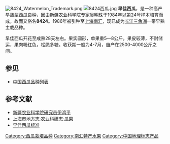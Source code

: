 {{Unreferenced|time=2022-6-19}}
[[File:8424_Watermelon_Trademark.png|thumb]]
[[File:8424西瓜.jpg|thumb]]
'''早佳西瓜'''，是一种高产早熟型[[西瓜|西瓜]]良种，因由[[新疆农业科学院|新疆农业科学院]]专家[[吴明珠|吴明珠]]于1984年以第24号样本培育而成，故而又俗名'''8424'''。1986年被引种至[[上海|上海]][[南汇|南汇]]，现已成为[[长江三角洲|长江三角洲]]一带早熟主栽品种。

早佳西瓜开花至成熟28天左右。果实圆形，单果重5—8公斤。果皮较薄，不耐储运，果肉粉红色，松脆多糖。收获期一般为4-7月，亩产在2500-4000公斤之间。

== 参见 ==
* [[中国西瓜品种列表|中国西瓜品种列表]]

== 参考文献 ==
{{Reflist}}
* [http://www.xaas.ac.cn/match/yys/yinhp.htm 新疆农业科学院研究员伊鸿平]{{dead link|date=2018年3月 |bot=InternetArchiveBot |fix-attempted=yes }}
* [http://www.shtong.gov.cn/newsite/node2/node2245/node4460/node57800/node57843/node57852/userobject1ai45010.html 上海市地方志·农业科研志·瓜果]{{Wayback|url=http://www.shtong.gov.cn/newsite/node2/node2245/node4460/node57800/node57843/node57852/userobject1ai45010.html |date=20160427195904 }}
* [http://www.zgny.com.cn/ifm/consultation/show.asp?n_con_id=73069 早佳西瓜标准]{{Wayback|url=http://www.zgny.com.cn/ifm/consultation/show.asp?n_con_id=73069 |date=20150530073756 }}

[[Category:西瓜栽培品种|Category:西瓜栽培品种]]
[[Category:南汇特产水果|Category:南汇特产水果]]
[[Category:中国地理标志产品|Category:中国地理标志产品]]